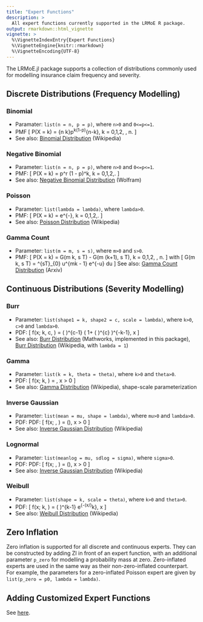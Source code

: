 ```yaml
---
title: "Expert Functions"
description: >
  All expert functions currently supported in the LRMoE R package.
output: rmarkdown::html_vignette
vignette: >
  %\VignetteIndexEntry{Expert Functions}
  %\VignetteEngine{knitr::rmarkdown}
  %\VignetteEncoding{UTF-8}
---
```



The LRMoE.jl package supports a collection of distributions commonly used for modelling insurance claim frequency and severity.

## Discrete Distributions (Frequency Modelling)

### Binomial

* Paramater: `list(n = n, p = p)`, where `n>0` and `0<=p<=1`.
* PMF
\[
P(X = k) = {n \choose k}p^k(1-p)^{n-k},  \quad \text{ for } k = 0,1,2, \ldots, n.
\]
* See also: [Binomial Distribution](https://en.wikipedia.org/wiki/Binomial_distribution) (Wikipedia) 

### Negative Binomial

* Parameter: `list(n = n, p = p)`, where `n>0` and `0<=p<=1`.
* PMF:
\[
P(X = k) = \frac{\Gamma(k+r)}{k! \Gamma(r)} p^r (1 - p)^k, \quad \text{for } k = 0,1,2,\ldots.
\]
* See also: [Negative Binomial Distribution](https://reference.wolfram.com/language/ref/NegativeBinomialDistribution.html) (Wolfram) 

### Poisson

* Parameter: `list(lambda = lambda)`, where `lambda>0`.
* PMF: 
\[
P(X = k) = \frac{\lambda^k}{k!} e^{-\lambda}, \quad \text{ for } k = 0,1,2,\ldots.
\]
* See also: [Poisson Distribution](https://en.wikipedia.org/wiki/Poisson_distribution) (Wikipedia) 

### Gamma Count

* Parameter: `list(m = m, s = s)`, where `m>0` and `s>0`.
* PMF:
\[
P(X = k) = G(m k, s T) - G(m (k+1), s T), \quad \text{ for } k = 0,1,2, \ldots, n.
\]
with
\[
G(m k, s T) = \frac{1}{\Gamma(mk)}  \int^{sT}_{0} u^{mk - 1} e^{-u} du
\]
See also: [Gamma Count Distribution](https://arxiv.org/abs/1312.2423) (Arxiv) 


## Continuous Distributions (Severity Modelling)

### Burr

* Parameter: `list(shape1 = k, shape2 = c, scale = lambda)`, where `k>0`, `c>0` and `lambda>0`.
* PDF:
\[
f(x; k, c, \lambda) = \frac{kc}{\lambda} \left( \frac{x}{\lambda} \right)^{c-1} \left( 1+ \left( \frac{x}{\lambda} \right)^{c} \right)^{-k-1},
\quad x \geq 0
\]
* See also: [Burr Distribution](https://www.mathworks.com/help/stats/burr-type-xii-distribution.html) (Mathworks, implemented in this package),
    [Burr Distribution](https://en.wikipedia.org/wiki/Burr_distribution) (Wikipedia, with `lambda = 1`)
    
    
### Gamma

* Parameter: `list(k = k, theta = theta)`, where `k>0` and `theta>0`.
* PDF:
\[
f(x; k, \theta) = \frac{x^{k-1} e^{-x/\theta}}{\Gamma(k) \theta^k},
\quad x > 0
\]
* See also: [Gamma Distribution](https://en.wikipedia.org/wiki/Gamma_distribution) (Wikipedia), shape-scale parameterization 


### Inverse Gaussian

* Parameter: `list(mean = mu, shape = lambda)`, where `mu>0` and `lambda>0`.
* PDF:
PDF:
\[
f(x; \mu, \lambda) = \sqrt{\frac{\lambda}{2\pi x^3}}
\exp\left(\frac{-\lambda(x-\mu)^2}{2\mu^2x}\right), 
\quad x > 0
\]
* See also: [Inverse Gaussian Distribution](https://en.wikipedia.org/wiki/Inverse_Gaussian_distribution) (Wikipedia) 


### Lognormal

* Parameter: `list(meanlog = mu, sdlog = sigma)`, where `sigma>0`.
* PDF:
PDF:
\[
f(x; \mu, \lambda) = \sqrt{\frac{\lambda}{2\pi x^3}}
\exp\left(\frac{-\lambda(x-\mu)^2}{2\mu^2x}\right), 
\quad x > 0
\]
* See also: [Inverse Gaussian Distribution](https://en.wikipedia.org/wiki/Inverse_Gaussian_distribution) (Wikipedia) 


### Weibull

* Parameter: `list(shape = k, scale = theta)`, where `k>0` and `theta>0`.
* PDF:
\[
f(x; k, \theta) = \frac{k}{\theta} \left( \frac{x}{\theta} \right)^{k-1} e^{-(x/\theta)^k},
\quad x \geq 0
\]
* See also: [Weibull Distribution](https://en.wikipedia.org/wiki/Weibull_distribution) (Wikipedia) 

## Zero Inflation

Zero inflation is supported for all discrete and continuous experts. They can be constructed by adding ZI in front of an expert function, with an additional parameter `p_zero` for modelling a probability mass at zero. Zero-inflated experts are used in the same way as their non-zero-inflated counterpart. For example, the parameters for a zero-inflated Poisson expert are given by `list(p_zero = p0, lambda = lambda)`.

## Adding Customized Expert Functions

See [here](customizedexperts.html).
